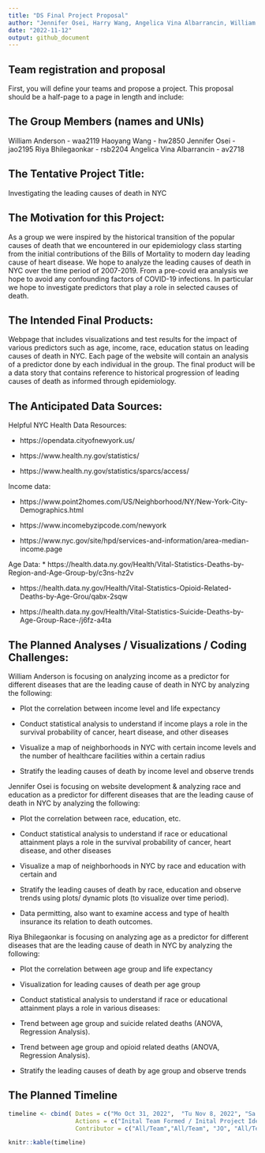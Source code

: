 ```yaml
---
title: "DS Final Project Proposal"
author: "Jennifer Osei, Harry Wang, Angelica Vina Albarrancin, William Anderson, Riya Bhilegaonkar"
date: "2022-11-12"
output: github_document
---
```


## Team registration and proposal

First, you will define your teams and propose a project. This proposal should be a half-page to a page in length and include:

## The Group Members (names and UNIs)

William Anderson - waa2119
Haoyang Wang - hw2850
Jennifer Osei - jao2195
Riya Bhilegaonkar - rsb2204
Angelica Vina Albarrancin - av2718


## The Tentative Project Title:

Investigating the leading causes of death in NYC

## The Motivation for this Project:
As a group we were inspired by the historical transition of the popular causes of death that we encountered in our epidemiology class starting from the initial contributions of the Bills of Mortality to modern day leading cause of heart disease.
We hope to analyze the leading causes of death in NYC over the time period of 2007-2019. From a pre-covid era analysis we hope to avoid any confounding factors of COVID-19 infections. In particular we hope to investigate predictors that play a role in selected causes of death. 

## The Intended Final Products:
Webpage that includes visualizations and test results for the impact of various predictors such as age, income, race, education status on leading causes of death in NYC. Each page of the website will contain an analysis of a predictor done by each individual in the group. The final product will be a data story that contains reference to historical progression of leading causes of death as informed through epidemiology.



## The Anticipated Data Sources:


Helpful NYC Health Data Resources: 

* https://opendata.cityofnewyork.us/

* https://www.health.ny.gov/statistics/

* https://www.health.ny.gov/statistics/sparcs/access/


Income data: 

* https://www.point2homes.com/US/Neighborhood/NY/New-York-City-Demographics.html

* https://www.incomebyzipcode.com/newyork

* https://www.nyc.gov/site/hpd/services-and-information/area-median-income.page

Age Data:
* https://health.data.ny.gov/Health/Vital-Statistics-Deaths-by-Region-and-Age-Group-by/c3ns-hz2v

* https://health.data.ny.gov/Health/Vital-Statistics-Opioid-Related-Deaths-by-Age-Grou/qabx-2sqw

* https://health.data.ny.gov/Health/Vital-Statistics-Suicide-Deaths-by-Age-Group-Race-/j6fz-a4ta



## The Planned Analyses / Visualizations / Coding Challenges:


William Anderson is focusing on analyzing income as a predictor for different diseases that are the leading cause of death in NYC by analyzing the following:

* Plot the correlation between income level and life expectancy

* Conduct statistical analysis to understand if income plays a role in the survival probability of cancer, heart disease, and other diseases

* Visualize a map of neighborhoods in NYC with certain income levels and the number of healthcare facilities within a certain radius

* Stratify the leading causes of death by income level and observe trends


Jennifer Osei is focusing on website development & analyzing race and education as a predictor for different diseases that are the leading cause of death in NYC by analyzing the following:

* Plot the correlation between race, education, etc.

* Conduct statistical analysis to understand if race or educational attainment plays a role in the survival probability of cancer, heart disease, and other diseases

* Visualize a map of neighborhoods in NYC by race and education with certain and

* Stratify the leading causes of death by race, education and observe trends using plots/ dynamic plots (to visualize over time period).

* Data permitting, also want to examine access and type of health insurance its relation to death outcomes. 

Riya Bhilegaonkar is focusing on analyzing age as a predictor for different diseases that are the leading cause of death in NYC by analyzing the following:

* Plot the correlation between age group and life expectancy

*  Visualization for leading causes of death per age group

* Conduct statistical analysis to understand if race or educational attainment plays a role in various diseases:

*  Trend between age group and suicide related deaths (ANOVA, Regression Analysis).

*  Trend  between age group and opioid related deaths (ANOVA, Regression Analysis).

*  Stratify the leading causes of death by age group  and observe trends



## The Planned Timeline

```r
timeline <- cbind( Dates = c("Mo Oct 31, 2022",  "Tu Nov 8, 2022", "Sa Nov 12, 2022", "By Th Nov 18, 2022", "Tu Nov 29, 2022 (12pm - 6pm)", "Tu Dec 6, 2022 (12pm - 6pm)" ), 
                   Actions = c("Inital Team Formed / Inital Project Ideas Discussed", "Project Team Members Finalized", "Final Proposal Github Link Submitted", "Complete Project Review With TA per Schedule", " Scheduled Team Discussion Colaboration Meeting - Story Board", "Scheduled Team Discussion Colaboration Meeting - Synthesis/Video Compilation"),
                   Contributor = c("All/Team","All/Team", "JO", "All/Team", "All/Team", "All/Team"))

knitr::kable(timeline) 
```


